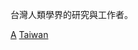 {{Catnav|頁面分類|人物|各職業人物|人类学家}}
{{Catnav|頁面分類|人文學科|人类学|人类学家}}

台灣人類學界的研究與工作者。

{{Commons_category}}

[[Category:台灣社會科學家|A]]
[[Category:各國人類學家|Taiwan]]